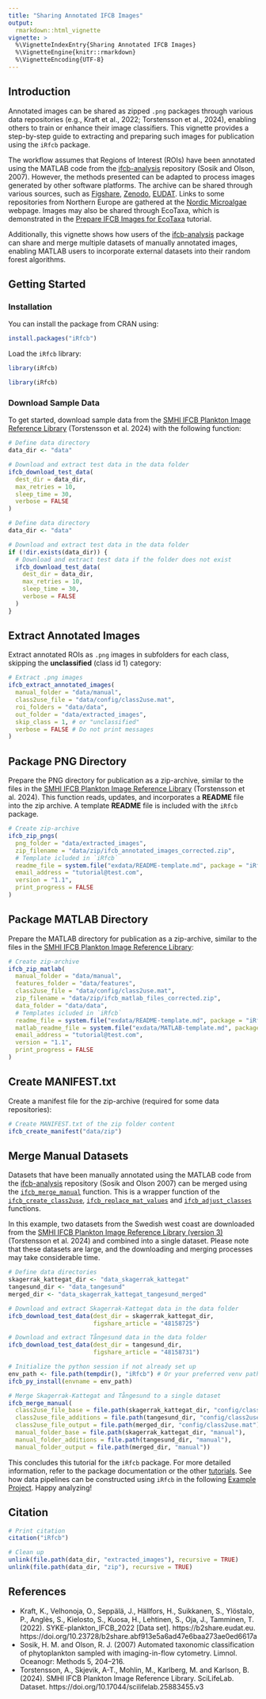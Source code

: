 ```yaml
---
title: "Sharing Annotated IFCB Images"
output:
  rmarkdown::html_vignette
vignette: >
  %\VignetteIndexEntry{Sharing Annotated IFCB Images}
  %\VignetteEngine{knitr::rmarkdown}
  %\VignetteEncoding{UTF-8}
---
```


## Introduction

Annotated images can be shared as zipped `.png` packages through various data repositories (e.g., Kraft et al., 2022; Torstensson et al., 2024), enabling others to train or enhance their image classifiers. This vignette provides a step-by-step guide to extracting and preparing such images for publication using the `iRfcb` package.

The workflow assumes that Regions of Interest (ROIs) have been annotated using the MATLAB code from the [ifcb-analysis](https://github.com/hsosik/ifcb-analysis) repository (Sosik and Olson, 2007). However, the methods presented can be adapted to process images generated by other software platforms. The archive can be shared through various sources, such as [Figshare](https://figshare.com/), [Zenodo](https://zenodo.org/), [EUDAT](https://b2share.eudat.eu/). Links to some repositories from Northern Europe are gathered at the [Nordic Microalgae](https://nordicmicroalgae.org/annotated-images/) webpage. Images may also be shared through EcoTaxa, which is demonstrated in the [Prepare IFCB Images for EcoTaxa](../articles/ecotaxa-tutorial.html) tutorial.

Additionally, this vignette shows how users of the [ifcb-analysis](https://github.com/hsosik/ifcb-analysis) package can share and merge multiple datasets of manually annotated images, enabling MATLAB users to incorporate external datasets into their random forest algorithms.

## Getting Started

### Installation

You can install the package from CRAN using:
```r
install.packages("iRfcb")
```

Load the `iRfcb` library:
```r
library(iRfcb)
```

```r
library(iRfcb)
```

### Download Sample Data

To get started, download sample data from the [SMHI IFCB Plankton Image Reference Library](https://doi.org/10.17044/scilifelab.25883455.v3) (Torstensson et al. 2024) with the following function:
```r
# Define data directory
data_dir <- "data"

# Download and extract test data in the data folder
ifcb_download_test_data(
  dest_dir = data_dir,
  max_retries = 10,
  sleep_time = 30,
  verbose = FALSE
)
```

```r
# Define data directory
data_dir <- "data"

# Download and extract test data in the data folder
if (!dir.exists(data_dir)) {
  # Download and extract test data if the folder does not exist
  ifcb_download_test_data(
    dest_dir = data_dir,
    max_retries = 10,
    sleep_time = 30,
    verbose = FALSE
  )
}
```

## Extract Annotated Images

Extract annotated ROIs as `.png` images in subfolders for each class, skipping the **unclassified** (class id 1) category:
```r
# Extract .png images
ifcb_extract_annotated_images(
  manual_folder = "data/manual",
  class2use_file = "data/config/class2use.mat",
  roi_folders = "data/data",
  out_folder = "data/extracted_images",
  skip_class = 1, # or "unclassified"
  verbose = FALSE # Do not print messages
)
```

## Package PNG Directory

Prepare the PNG directory for publication as a zip-archive, similar to the files in the [SMHI IFCB Plankton Image Reference Library](https://doi.org/10.17044/scilifelab.25883455) (Torstensson et al. 2024). This function reads, updates, and incorporates a **README** file into the zip archive. A template **README** file is included with the `iRfcb` package.

```r
# Create zip-archive
ifcb_zip_pngs(
  png_folder = "data/extracted_images",
  zip_filename = "data/zip/ifcb_annotated_images_corrected.zip",
  # Template icluded in `iRfcb`
  readme_file = system.file("exdata/README-template.md", package = "iRfcb"),
  email_address = "tutorial@test.com",
  version = "1.1",
  print_progress = FALSE
)
```

## Package MATLAB Directory

Prepare the MATLAB directory for publication as a zip-archive, similar to the files in the [SMHI IFCB Plankton Image Reference Library](https://doi.org/10.17044/scilifelab.25883455):

```r
# Create zip-archive
ifcb_zip_matlab(
  manual_folder = "data/manual",
  features_folder = "data/features",
  class2use_file = "data/config/class2use.mat",
  zip_filename = "data/zip/ifcb_matlab_files_corrected.zip",
  data_folder = "data/data",
  # Templates icluded in `iRfcb`
  readme_file = system.file("exdata/README-template.md", package = "iRfcb"),
  matlab_readme_file = system.file("exdata/MATLAB-template.md", package = "iRfcb"),
  email_address = "tutorial@test.com",
  version = "1.1",
  print_progress = FALSE
)
```

## Create MANIFEST.txt

Create a manifest file for the zip-archive (required for some data repositories):
```r
# Create MANIFEST.txt of the zip folder content
ifcb_create_manifest("data/zip")
```

## Merge Manual Datasets

Datasets that have been manually annotated using the MATLAB code from the [ifcb-analysis](https://github.com/hsosik/ifcb-analysis) repository (Sosik and Olson 2007) can be merged using the [`ifcb_merge_manual`](../reference/ifcb_merge_manual.html) function. This is a wrapper function of the [`ifcb_create_class2use`](../reference/ifcb_create_class2use.html), [`ifcb_replace_mat_values`](../reference/ifcb_replace_mat_values.html) and [`ifcb_adjust_classes`](../reference/ifcb_adjust_classes.html) functions.

In this example, two datasets from the Swedish west coast are downloaded from the [SMHI IFCB Plankton Image Reference Library (version 3)](https://doi.org/10.17044/scilifelab.25883455.v3) (Torstensson et al. 2024) and combined into a single dataset. Please note that these datasets are large, and the downloading and merging processes may take considerable time.

```r
# Define data directories
skagerrak_kattegat_dir <- "data_skagerrak_kattegat"
tangesund_dir <- "data_tangesund"
merged_dir <- "data_skagerrak_kattegat_tangesund_merged"

# Download and extract Skagerrak-Kattegat data in the data folder
ifcb_download_test_data(dest_dir = skagerrak_kattegat_dir,
                        figshare_article = "48158725")

# Download and extract Tångesund data in the data folder
ifcb_download_test_data(dest_dir = tangesund_dir,
                        figshare_article = "48158731")

# Initialize the python session if not already set up
env_path <- file.path(tempdir(), "iRfcb") # Or your preferred venv path
ifcb_py_install(envname = env_path)

# Merge Skagerrak-Kattegat and Tångesund to a single dataset
ifcb_merge_manual(
  class2use_file_base = file.path(skagerrak_kattegat_dir, "config/class2use.mat"),
  class2use_file_additions = file.path(tangesund_dir, "config/class2use.mat"),
  class2use_file_output = file.path(merged_dir, "config/class2use.mat"),
  manual_folder_base = file.path(skagerrak_kattegat_dir, "manual"),
  manual_folder_additions = file.path(tangesund_dir, "manual"),
  manual_folder_output = file.path(merged_dir, "manual"))
```

This concludes this tutorial for the `iRfcb` package. For more detailed information, refer to the package documentation or the other [tutorials](../articles/index.html). See how data pipelines can be constructed using `iRfcb` in the following [Example Project](https://github.com/nodc-sweden/ifcb-data-pipeline). Happy analyzing!

## Citation

```r
# Print citation
citation("iRfcb")
```

```r
# Clean up
unlink(file.path(data_dir, "extracted_images"), recursive = TRUE)
unlink(file.path(data_dir, "zip"), recursive = TRUE)
```

## References
- Kraft, K., Velhonoja, O., Seppälä, J., Hällfors, H., Suikkanen, S., Ylöstalo, P., Anglès, S., Kielosto, S., Kuosa, H., Lehtinen, S., Oja, J., Tamminen, T. (2022). SYKE-plankton_IFCB_2022 [Data set]. https://b2share.eudat.eu. https://doi.org/10.23728/b2share.abf913e5a6ad47e6baa273ae0ed6617a
- Sosik, H. M. and Olson, R. J. (2007) Automated taxonomic classification of phytoplankton sampled with imaging-in-flow cytometry. Limnol. Oceanogr: Methods 5, 204–216.
- Torstensson, A., Skjevik, A-T., Mohlin, M., Karlberg, M. and Karlson, B. (2024). SMHI IFCB Plankton Image Reference Library. SciLifeLab. Dataset. https://doi.org/10.17044/scilifelab.25883455.v3
